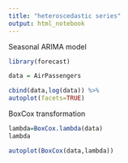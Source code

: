 ```yaml
---
title: "heteroscedastic series"
output: html_notebook
---
```


Seasonal ARIMA model

```r
library(forecast)
```

```r
data = AirPassengers
```

```r
cbind(data,log(data)) %>%
autoplot(facets=TRUE)
```

BoxCox transformation

```r
lambda=BoxCox.lambda(data)
lambda
```

```r
autoplot(BoxCox(data,lambda))
```
